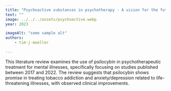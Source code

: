 ```yaml
---
title: "Psychoactive substances in psychotherapy - A vision for the future? – A systematic review on Psilocybin"
text: ""
image: ../../../assets/psychoactive.webp
year: 2023

imageAlt: "some sample alt"
authors:
    - tim-j-moeller
    
---
```

This literature review examines the use of psilocybin in psychotherapeutic treatment for mental illnesses, specifically focusing on studies published between 2017 and 2022. The review suggests that psilocybin shows promise in treating tobacco addiction and anxiety/depression related to life-threatening illnesses, with observed clinical improvements. 